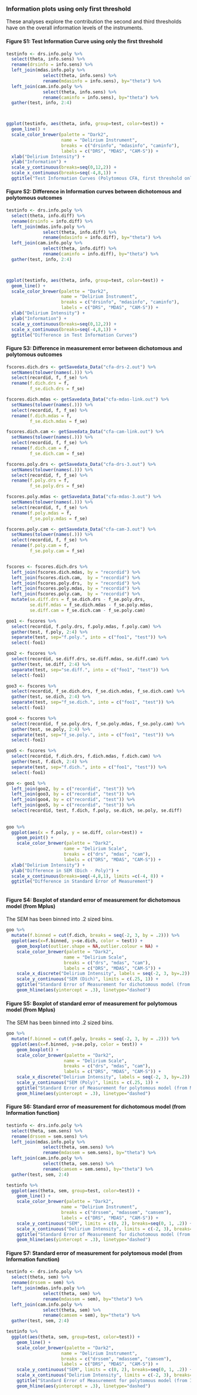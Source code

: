 
### Information plots using only first threshold

These analyses explore the contribution the second and third thresholds have on the overall information levels of the instruments.  

#### Figure S1: Test Information Curve using only the first threshold 

```r

testinfo <- drs.info.poly %>%
  select(theta, info.sens) %>%
  rename(drsinfo = info.sens) %>%
  left_join(mdas.info.poly %>% 
              select(theta, info.sens) %>%
              rename(mdasinfo = info.sens), by="theta") %>%
  left_join(cam.info.poly %>%
              select(theta, info.sens) %>%
              rename(caminfo = info.sens), by="theta") %>%
  gather(test, info, 2:4)



ggplot(testinfo, aes(theta, info, group=test, color=test)) +
  geom_line() +
  scale_color_brewer(palette = "Dark2", 
                     name = "Delirium Instrument",
                     breaks = c("drsinfo", "mdasinfo", "caminfo"),
                     labels = c("DRS", "MDAS", "CAM-S")) + 
  xlab("Delirium Intensity") +
  ylab("Information") +
  scale_y_continuous(breaks=seq(0,12,2)) +
  scale_x_continuous(breaks=seq(-4,8,1)) +
  ggtitle("Test Information Curves (Polytomous CFA, first threshold only)")  

```

#### Figure S2: Difference in Information curves between dichotomous and polytomous outcomes
```r

testinfo <- drs.info.poly %>%
  select(theta, info.diff) %>%
  rename(drsinfo = info.diff) %>%
  left_join(mdas.info.poly %>% 
              select(theta, info.diff) %>%
              rename(mdasinfo = info.diff), by="theta") %>%
  left_join(cam.info.poly %>%
              select(theta, info.diff) %>%
              rename(caminfo = info.diff), by="theta") %>%
  gather(test, info, 2:4)



ggplot(testinfo, aes(theta, info, group=test, color=test)) +
  geom_line() +
  scale_color_brewer(palette = "Dark2", 
                     name = "Delirium Instrument",
                     breaks = c("drsinfo", "mdasinfo", "caminfo"),
                     labels = c("DRS", "MDAS", "CAM-S")) + 
  xlab("Delirium Intensity") +
  ylab("Information") +
  scale_y_continuous(breaks=seq(0,12,2)) +
  scale_x_continuous(breaks=seq(-4,8,1)) +
  ggtitle("Difference in Test Information Curves")  

```

#### Figure S3: Difference in measurement error between dichotomous and polytomous outcomes

```r
fscores.dich.drs <- getSavedata_Data("cfa-drs-2.out") %>%
  setNames(tolower(names(.))) %>%
  select(recordid, f, f_se) %>%
  rename(f.dich.drs = f,
         f_se.dich.drs = f_se)

fscores.dich.mdas <- getSavedata_Data("cfa-mdas-link.out") %>%
  setNames(tolower(names(.))) %>%
  select(recordid, f, f_se) %>%
  rename(f.dich.mdas = f,
         f_se.dich.mdas = f_se)

fscores.dich.cam <- getSavedata_Data("cfa-cam-link.out") %>%
  setNames(tolower(names(.))) %>%
  select(recordid, f, f_se) %>%
  rename(f.dich.cam = f,
         f_se.dich.cam = f_se)

fscores.poly.drs <- getSavedata_Data("cfa-drs-3.out") %>%
  setNames(tolower(names(.))) %>%
  select(recordid, f, f_se) %>%
  rename(f.poly.drs = f,
         f_se.poly.drs = f_se)

fscores.poly.mdas <- getSavedata_Data("cfa-mdas-3.out") %>%
  setNames(tolower(names(.))) %>%
  select(recordid, f, f_se) %>%
  rename(f.poly.mdas = f,
         f_se.poly.mdas = f_se)

fscores.poly.cam <- getSavedata_Data("cfa-cam-3.out") %>%
  setNames(tolower(names(.))) %>%
  select(recordid, f, f_se) %>%
  rename(f.poly.cam = f,
         f_se.poly.cam = f_se)


fscores <- fscores.dich.drs %>%
  left_join(fscores.dich.mdas, by = "recordid") %>%
  left_join(fscores.dich.cam,  by = "recordid") %>%
  left_join(fscores.poly.drs,  by = "recordid") %>%
  left_join(fscores.poly.mdas, by = "recordid") %>%
  left_join(fscores.poly.cam,  by = "recordid") %>%
  mutate(se.diff.drs = f_se.dich.drs - f_se.poly.drs, 
         se.diff.mdas = f_se.dich.mdas - f_se.poly.mdas, 
         se.diff.cam = f_se.dich.cam - f_se.poly.cam)

goo1 <- fscores %>%
  select(recordid, f.poly.drs, f.poly.mdas, f.poly.cam) %>%
  gather(test, f.poly, 2:4) %>%
  separate(test, sep="f.poly.", into = c("foo1", "test")) %>%
  select(-foo1)

goo2 <- fscores %>%
  select(recordid, se.diff.drs, se.diff.mdas, se.diff.cam) %>%
  gather(test, se.diff, 2:4) %>%
  separate(test, sep="se.diff.", into = c("foo1", "test")) %>%
  select(-foo1) 

goo3 <- fscores %>%
  select(recordid, f_se.dich.drs, f_se.dich.mdas, f_se.dich.cam) %>%
  gather(test, se.dich, 2:4) %>%
  separate(test, sep="f_se.dich.", into = c("foo1", "test")) %>%
  select(-foo1) 

goo4 <- fscores %>%
  select(recordid, f_se.poly.drs, f_se.poly.mdas, f_se.poly.cam) %>%
  gather(test, se.poly, 2:4) %>%
  separate(test, sep="f_se.poly.", into = c("foo1", "test")) %>%
  select(-foo1) 

goo5 <- fscores %>%
  select(recordid, f.dich.drs, f.dich.mdas, f.dich.cam) %>%
  gather(test, f.dich, 2:4) %>%
  separate(test, sep="f.dich.", into = c("foo1", "test")) %>%
  select(-foo1)

goo <- goo1 %>%
  left_join(goo2, by = c("recordid", "test")) %>%
  left_join(goo3, by = c("recordid", "test")) %>%
  left_join(goo4, by = c("recordid", "test")) %>%
  left_join(goo5, by = c("recordid", "test")) %>%
  select(recordid, test, f.dich, f.poly, se.dich, se.poly, se.diff)
  
  
goo %>%  
  ggplot(aes(x = f.poly, y = se.diff, color=test)) +
    geom_point() +
    scale_color_brewer(palette = "Dark2", 
                      name = "Delirium Scale",
                      breaks = c("drs", "mdas", "cam"),
                      labels = c("DRS", "MDAS", "CAM-S")) + 
  xlab("Delirium Intensity") +
  ylab("Difference in SEM (Dich - Poly)") +
  scale_x_continuous(breaks=seq(-4,8,1), limits =c(-4, 8)) +
  ggtitle("Difference in Standard Error of Measurement")



```


#### Figure S4: Boxplot of standard error of measurement for dichotomous model (from Mplus)
The SEM has been binned into .2 sized bins. 
```r
goo %>%
  mutate(f.binned = cut(f.dich, breaks = seq(-2, 3, by = .2))) %>%
  ggplot(aes(x=f.binned, y=se.dich, color = test)) +
    geom_boxplot(outlier.shape = NA,outlier.colour = NA) +
    scale_color_brewer(palette = "Dark2", 
                      name = "Delirium Scale",
                      breaks = c("drs", "mdas", "cam"),
                      labels = c("DRS", "MDAS", "CAM-S")) + 
    scale_x_discrete("Delirium Intensity", labels = seq(-2, 3, by=.2)) +
    scale_y_continuous("SEM (Dich)", limits = c(.25, 1)) +
    ggtitle("Standard Error of Measurement for dichotomous model (from Mplus)") +
    geom_hline(aes(yintercept = .3), linetype="dashed")

```


#### Figure S5: Boxplot of standard error of measurement for polytomous model (from Mplus)
The SEM has been binned into .2 sized bins. 
```r
goo %>%
  mutate(f.binned = cut(f.poly, breaks = seq(-2, 3, by = .2))) %>%
  ggplot(aes(x=f.binned, y=se.poly, color = test)) +
    geom_boxplot() +
    scale_color_brewer(palette = "Dark2", 
                      name = "Delirium Scale",
                      breaks = c("drs", "mdas", "cam"),
                      labels = c("DRS", "MDAS", "CAM-S")) + 
    scale_x_discrete("Delirium Intensity", labels = seq(-2, 3, by=.2)) +
    scale_y_continuous("SEM (Poly)", limits = c(.25, 1)) +
    ggtitle("Standard Error of Measurement for polytomous model (from Mplus)") +
    geom_hline(aes(yintercept = .3), linetype="dashed")


```


#### Figure S6: Standard error of measurement for dichotomous model (from Information function)
```r
testinfo <- drs.info.poly %>%
  select(theta, sem.sens) %>%
  rename(drssem = sem.sens) %>%
  left_join(mdas.info.poly %>% 
              select(theta, sem.sens) %>%
              rename(mdassem = sem.sens), by="theta") %>%
  left_join(cam.info.poly %>%
              select(theta, sem.sens) %>%
              rename(camsem = sem.sens), by="theta") %>%
  gather(test, sem, 2:4)

testinfo %>%
  ggplot(aes(theta, sem, group=test, color=test)) +
    geom_line() +
    scale_color_brewer(palette = "Dark2", 
                     name = "Delirium Instrument",
                     breaks = c("drssem", "mdassem", "camsem"),
                     labels = c("DRS", "MDAS", "CAM-S")) + 
    scale_y_continuous("SEM", limits = c(0, 2), breaks=seq(0, 1, .2)) +
    scale_x_continuous("Delirium Intensity", limits = c(-2, 3), breaks=seq(-2, 3, 1)) +
    ggtitle("Standard Error of Measurement for dichotomous model (from Information function)")+
    geom_hline(aes(yintercept = .3), linetype="dashed")


```



#### Figure S7: Standard error of measurement for polytomous model (from Information function)
```r
testinfo <- drs.info.poly %>%
  select(theta, sem) %>%
  rename(drssem = sem) %>%
  left_join(mdas.info.poly %>% 
              select(theta, sem) %>%
              rename(mdassem = sem), by="theta") %>%
  left_join(cam.info.poly %>%
              select(theta, sem) %>%
              rename(camsem = sem), by="theta") %>%
  gather(test, sem, 2:4)

testinfo %>%
  ggplot(aes(theta, sem, group=test, color=test)) +
    geom_line() +
    scale_color_brewer(palette = "Dark2", 
                     name = "Delirium Instrument",
                     breaks = c("drssem", "mdassem", "camsem"),
                     labels = c("DRS", "MDAS", "CAM-S")) + 
    scale_y_continuous("SEM", limits = c(0, 2), breaks=seq(0, 1, .2)) +
    scale_x_continuous("Delirium Intensity", limits = c(-2, 3), breaks=seq(-2, 3, 1)) +
    ggtitle("Standard Error of Measurement for polytomous model (from Information function)")+
    geom_hline(aes(yintercept = .3), linetype="dashed")


```


